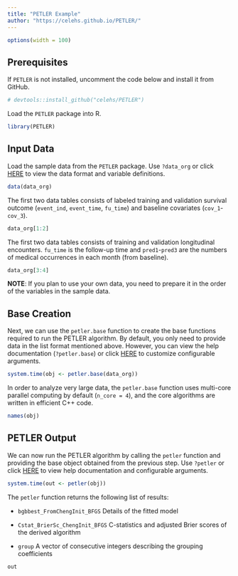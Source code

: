 ```yaml
---
title: "PETLER Example"
author: "https://celehs.github.io/PETLER/"
---
```


```r
options(width = 100)
```

## Prerequisites


If `PETLER` is not installed, uncomment the code below and install it from GitHub.

```r
# devtools::install_github("celehs/PETLER")
```

Load the `PETLER` package into R.

```r
library(PETLER)
```

## Input Data

Load the sample data from the `PETLER` package. Use `?data_org` or click [HERE](https://celehs.github.io/PETLER/reference/data_org.html) to view the data format and variable definitions.

```r
data(data_org)
```

The first two data tables consists of labeled training and validation survival outcome (`event_ind`, `event_time`, `fu_time`) and baseline covariates (`cov_1`-`cov_3`).

```r
data_org[1:2]
```

The first two data tables consists of training and validation longitudinal encounters. `fu_time` is the follow-up time and `pred1`-`pred3` are the numbers of medical occurrences in each month (from baseline).

```r
data_org[3:4]
```

__NOTE__: If you plan to use your own data, you need to prepare it in the order of the variables in the sample data.

## Base Creation

Next, we can use the `petler.base` function to create the base functions required to run the PETLER algorithm. By default, you only need to provide  data in the list format mentioned above. However, you can view the help documentation (`?petler.base`) or click [HERE](https://celehs.github.io/PETLER/reference/petler.base.html) to customize configurable arguments.

```r
system.time(obj <- petler.base(data_org))
```

In order to analyze very large data, the `petler.base` function uses multi-core parallel computing by default (`n_core = 4`), and the core algorithms are written in efficient C++ code.

```r
names(obj)
```

## PETLER Output

We can now run the PETLER algorithm by calling the `petler` function and providing the base object obtained from the previous step. Use `?petler` or click [HERE](https://celehs.github.io/PETLER/reference/petler.html) to view help documentation and configurable arguments.

```r
system.time(out <- petler(obj))
```

The `petler` function returns the following list of results:

- `bgbbest_FromChengInit_BFGS` Details of the fitted model

- `Cstat_BrierSc_ChengInit_BFGS` C-statistics and adjusted Brier scores of the derived algorithm

- `group` A vector of consecutive integers describing the grouping coefficients

```r
out
```
